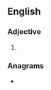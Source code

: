 ==English==

===Adjective===
{{head|en|superlative adjective}}

# {{en-superlative of|absurd}}

===Anagrams===
* {{anagrams|en|a=abdersstu|abstrudes|abstrused|daubsters}}
